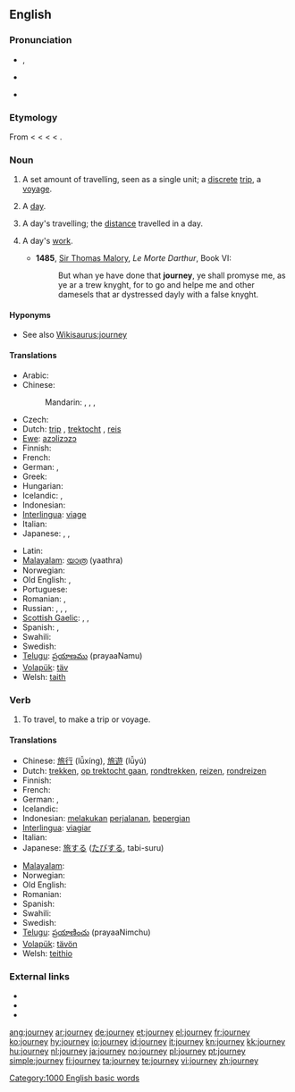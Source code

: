==English==
{{wikipedia}}

===Pronunciation===
* {{IPA|/ˈdʒɜː(ɹ)ni/}}, {{SAMPA|/"dZ3:(r)ni/}}
* {{audio|en-us-journey.ogg|Audio (US)}}
* {{audio|En-uk-a journey.ogg|Audio (UK)}}
*: {{rhymes|ɜː(ɹ)ni}}

===Etymology===
From {{etyl|enm}} {{term|journee|lang=enm}} < {{etyl|fro}} {{term|lang=fro|journee}} < {{etyl|ML.}} {{term|lang=la|diurnata||a day's work, a day's journey, a fixed day, a day}} < {{etyl|la}} {{term|lang=la|diurnus||daily}} < {{term|dies|diēs|day|lang=la}}.

===Noun===
{{en-noun}}

# A set amount of travelling, seen as a single unit; a [[discrete]] [[trip]], a [[voyage]].
# {{obsolete}} A [[day]].
# {{obsolete}} A day's travelling; the [[distance]] travelled in a day.
# {{obsolete}} A day's [[work]].
#* '''1485''', [[w:Thomas Malory|Sir Thomas Malory]], ''Le Morte Darthur'', Book VI:
#*: But whan ye have done that '''journey''', ye shall promyse me, as ye ar a trew knyght, for to go and helpe me and other damesels that ar dystressed dayly with a false knyght.

====Hyponyms====
* See also [[Wikisaurus:journey]]

====Translations====
{{trans-top|trip, a voyage}}
* Arabic: {{t-|ar|رحلة|f|tr=riHla}}
* Chinese:
*: Mandarin: {{t-|cmn|旅游|tr=lǚyóu|sc=Hani}}, {{t-|cmn|旅行|tr=lǚxíng|sc=Hani}}, {{t|cmn|旅途|tr=lǚtú|sc=Hani}}, {{t|cmn|旅程|tr=lǚchéng|sc=Hani}}
* Czech: {{t+|cs|cesta|f}}
* Dutch: [[trip]] {{f}}, [[trektocht]] {{f}}, [[reis]] {{f}}
* [[Ewe]]: [[azɔlizɔzɔ]]
* Finnish: {{t+|fi|matka}}
* French: {{t+|fr|voyage|m}}
* German: {{t+|de|Reise|f}}, {{t+|de|Tour|f}}
* Greek: {{t+|el|ταξίδι|n|tr=taxidi}}
* Hungarian: {{t+|hu|utazás}}
* Icelandic: {{t+|is|leiðangur}}, {{t+|is|ferð}}
* Indonesian: {{t+|id|jalan|alt=perjalanan|xs=Indonesian}}
* [[Interlingua]]: [[viage]]
* Italian: {{t+|it|viaggio}}
* Japanese: {{t+|ja|旅行|tr=ryokō}},  {{t+|ja|旅|tr=tabi}},  {{t|ja|ツアー|tr=tsuā}}
{{trans-mid}}
* Latin: {{t+|la|iter}}
* [[Malayalam]]: [[യാത്ര]] (yaathra)
* Norwegian: {{t+|no|reise}}
* Old English: {{t-|ang|siþ|m|alt=sīþ|xs=Old English}}, {{t-|ang|faru|f|xs=Old English}}
* Portuguese: {{t+|pt|viagem|f}}
* Romanian: {{t-|ro|voiaj|n}}, {{t-|ro|călătorie|f}}
* Russian: {{t+|ru|путешествие|n|tr=putešéstvije}},  {{t+|ru|поездка|f|tr=pojézdka}},  {{qualifier|indeclinable}} {{t|ru|турне|n|tr=turné}},  {{t|ru|вояж|m|tr=vojáž}}
* [[Scottish Gaelic]]: {{t-|gd|slighe|f|xs=Scottish Gaelic}},  {{t|gd|cuairt|f}},  {{t|gd|turas|m}}
* Spanish: {{t-|es|viaje|m}},  {{t-|es|jornada}}
* Swahili: {{t+|sw|safari|xs=Swahili}}
* Swedish: {{t+|sv|resa|c}}
* [[Telugu]]: [[ప్రయాణము]] (prayaaNamu)
* [[Volapük]]: [[täv]]
* Welsh: [[taith]] {{f}}
{{trans-bottom}}

===Verb===
{{en-verb}}

# To travel, to make a trip or voyage.

====Translations====
{{trans-top|to travel, to make a trip or voyage}}
* Chinese: [[旅行]] (lǚxíng), [[旅遊]] (lǚyú)
* Dutch: [[trekken]], [[op trektocht gaan]], [[rondtrekken]], [[reizen]], [[rondreizen]]
* Finnish: {{t+|fi|matkustaa}}
* French: {{t+|fr|voyager}}
* German: {{t+|de|reisen}}, {{t+|de|verreisen}}
* Icelandic: {{t+|is|ferðast}}
* Indonesian: [[laku|melakukan]] [[jalan|perjalanan]], [[pergi|bepergian]]
* [[Interlingua]]: [[viagiar]]
* Italian: {{t+|it|viaggiare}}
* Japanese: [[旅]]する ([[たび]]する, tabi-suru)
{{trans-mid}}
* [[Malayalam]]: {{t|ml|സഞ്ചാരം|tr=sancharam}}
* Norwegian: {{t+|no|reise}}
* Old English: {{t-|ang|siþian|alt=sīþian|xs=Old English}}
* Romanian: {{t+|ro|călători}}
* Spanish: {{t+|es|viajar}}
* Swahili: {{t|sw|safiri|xs=Swahili}}
* Swedish: {{t+|sv|resa}}
* [[Telugu]]: [[ప్రయాణించు]] (prayaaNimchu)
* [[Volapük]]: [[tävön]]
* Welsh: [[teithio]]
{{trans-bottom}}

===External links===
* {{R:Webster 1913}}
* {{R:Century 1911}}
* {{R:OneLook}}

[[Category:1000 English basic words]]

[[ang:journey]]
[[ar:journey]]
[[de:journey]]
[[et:journey]]
[[el:journey]]
[[fr:journey]]
[[ko:journey]]
[[hy:journey]]
[[io:journey]]
[[id:journey]]
[[it:journey]]
[[kn:journey]]
[[kk:journey]]
[[hu:journey]]
[[nl:journey]]
[[ja:journey]]
[[no:journey]]
[[pl:journey]]
[[pt:journey]]
[[simple:journey]]
[[fi:journey]]
[[ta:journey]]
[[te:journey]]
[[vi:journey]]
[[zh:journey]]